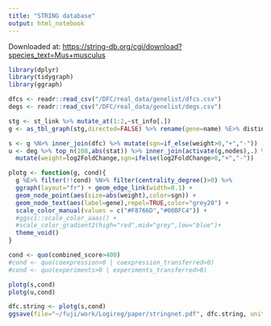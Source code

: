 ```yaml
---
title: "STRING database"
output: html_notebook
---
```


Downloaded at: <https://string-db.org/cgi/download?species_text=Mus+musculus>

```r
library(dplyr)
library(tidygraph)
library(ggraph)
```

```r
dfcs <- readr::read_csv("/DFC/real_data/genelist/dfcs.csv")
degs <- readr::read_csv("/DFC/real_data/genelist/degs.csv")
```

```r
stg <- st_link %>% mutate_at(1:2,~st_info[.])
g <- as_tbl_graph(stg,directed=FALSE) %>% rename(gene=name) %E>% distinct
```

```r
s <- g %N>% inner_join(dfc) %>% mutate(sgn=if_else(weight>0,"+","-"))
u <- deg %>% top_n(108,abs(stat)) %>% inner_join(activate(g,nodes),.) %>%
  mutate(weight=log2FoldChange,sgn=ifelse(log2FoldChange>0,"+","-"))
```

```r
plotg <- function(g, cond){
  g %E>% filter(!!cond) %N>% filter(centrality_degree()>0) %>%
  ggraph(layout="fr") + geom_edge_link(width=0.1) + 
  geom_node_point(aes(size=abs(weight),color=sgn)) +
  geom_node_text(aes(label=gene),repel=TRUE,color="grey20") +
  scale_color_manual(values = c("#F8766D","#00BFC4")) +
  #ggsci::scale_color_aaas() +
  #scale_color_gradient2(high="red",mid="grey",low="blue")+
  theme_void()
}

cond <- quo(combined_score>400)
#cond <- quo(coexpression>0 | coexpression_transferred>0)
#cond <- quo(experiments>0 | experiments_transferred>0)

plotg(s,cond)
plotg(u,cond)
```

```r
dfc.string <- plotg(s,cond)
ggsave(file="~/fuji/work/Logireg/paper/stringnet.pdf", dfc.string, units = "in", width = 7, height = 4)
```


